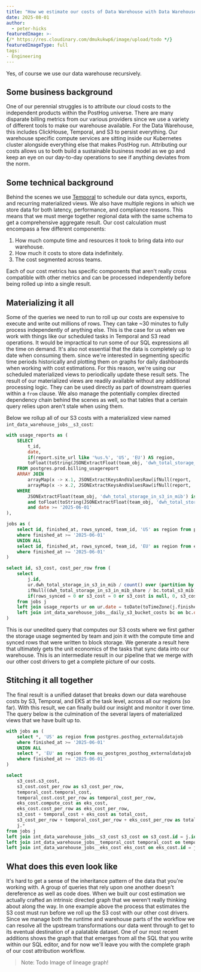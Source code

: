 ```yaml
---
title: "How we estimate our costs of Data Warehouse with Data Warehouse"
date: 2025-08-01
author:
  - peter-hicks
featuredImage: >-
{/* https://res.cloudinary.com/dmukukwp6/image/upload/todo */}
featuredImageType: full
tags:
- Engineering
---
```


Yes, of course we use our data warehouse recursively.

## Some business background

One of our perennial struggles is to attribute our cloud costs to the independent products within the PostHog universe. There are many disparate billing metrics from our various providers since we use a variety of different tools to make our warehouse available. For the Data Warehouse, this includes ClickHouse, Temporal, and S3 to persist everything. Our warehouse specific compute services are sitting inside our Kubernetes cluster alongside everything else that makes PostHog run. Attributing our costs allows us to both build a sustainable business model as we go and keep an eye on our day-to-day operations to see if anything deviates from the norm.

## Some technical background

Behind the scenes we use [Temporal](https://temporal.io/) to schedule our data syncs, exports, and recurring materialized views. We also have multiple regions in which we store data for both latency, performance, and compliance reasons. This means that we must merge together regional data with the same schema to get a comprehensive aggregate result. Our cost calculation must encompass a few different components:

1. How much compute time and resources it took to bring data into our warehouse.
2. How much it costs to store data indefinitely.
3. The cost segmented across teams.

Each of our cost metrics has specific components that aren't really cross compatible with other metrics and can be processed independently before being rolled up into a single result.

## Materializing it all

Some of the queries we need to run to roll up our costs are expensive to execute and write out millions of rows. They can take ~30 minutes to fully process independently of anything else. This is the case for us when we work with things like our scheduled tasks in Temporal and S3 read operations. It would be impractical to run some of our SQL expressions all the time on demand. It's also not essential that the data is completely up to date when consuming them. since we're interested in segmenting specific time periods historically and plotting them on graphs for daily dashboards when working with cost estimations. For this reason, we're using our scheduled materialized views to periodically update these result sets. The result of our materialized views are readily available without any additional processing logic. They can be used directly as part of downstream queries within a `from` clause. We also manage the potentially complex directed dependency chain behind the scenes as well, so that tables that a certain query relies upon aren't stale when using them.

Below we rollup all of our S3 costs with a materialized view named `int_data_warehouse_jobs__s3_cost`:

```sql
with usage_reports as (
    SELECT
        t_id,
        date,
        if(report.site_url like '%us.%', 'US', 'EU') AS region,
        toFloat(toString(JSONExtractFloat(team_obj, 'dwh_total_storage_in_s3_in_mib'))) AS dwh_total_storage_in_s3_in_mib
    FROM postgres.prod.billing_usagereport
    ARRAY JOIN
        arrayMap(x -> x.1, JSONExtractKeysAndValuesRaw(ifNull(report, '{}'), 'teams')) AS t_id,
        arrayMap(x -> x.2, JSONExtractKeysAndValuesRaw(ifNull(report, '{}'), 'teams')) AS team_obj
    WHERE
        JSONExtractFloat(team_obj, 'dwh_total_storage_in_s3_in_mib') is not null
        and toFloat(toString(JSONExtractFloat(team_obj, 'dwh_total_storage_in_s3_in_mib'))) != 0
        and date >= '2025-06-01'
),

jobs as (
    select id, finished_at, rows_synced, team_id, 'US' as region from postgres.posthog_externaldatajob
    where finished_at >= '2025-06-01'
    UNION ALL
    select id, finished_at, rows_synced, team_id, 'EU' as region from eu_postgres_posthog_externaldatajob
    where finished_at >= '2025-06-01'
)

select id, s3_cost, cost_per_row from (
    select
        j.id,
        ur.dwh_total_storage_in_s3_in_mib / count() over (partition by j.team_id, toDate(toTimeZone(j.finished_at, 'UTC')), j.region) as dwh_total_storage_in_s3_in_mib_share,
        ifNull((dwh_total_storage_in_s3_in_mib_share / bc.total_s3_mib) * bc.cost, 0) as s3_cost,
        if(rows_synced = 0 or s3_cost = 0 or s3_cost is null, 0, s3_cost / rows_synced) as cost_per_row
    from jobs j
    left join usage_reports ur on ur.date = toDate(toTimeZone(j.finished_at, 'UTC')) and j.team_id = toInt(ur.t_id) and j.region = ur.region
    left join int_data_warehouse_jobs__daily_s3_bucket_costs bc on bc.date = toDate(toTimeZone(j.finished_at, 'UTC')) and bc.region = j.region
)
```

This is our unedited query that computes our S3 costs where we first gather the storage usage segmented by team and join it with the compute time and synced rows that were written to block storage. We generate a result here that ultimately gets the unit economics of the tasks that sync data into our warehouse. This is an intermediate result in our pipeline that we merge with our other cost drivers to get a complete picture of our costs.

## Stitching it all together

The final result is a unified dataset that breaks down our data warehouse costs by S3, Temporal, and EKS at the task level, across all our regions (so far). With this result, we can finally build our insight and monitor it over time. The query below is the culmination of the several layers of materialized views that we have built up to.

```sql
with jobs as (
    select *, 'US' as region from postgres.posthog_externaldatajob
    where finished_at >= '2025-06-01'
    UNION ALL
    select *, 'EU' as region from eu_postgres_posthog_externaldatajob
    where finished_at >= '2025-06-01'
)

select
    s3_cost.s3_cost,
    s3_cost.cost_per_row as s3_cost_per_row,
    temporal_cost.temporal_cost,
    temporal_cost.cost_per_row as temporal_cost_per_row,
    eks_cost.compute_cost as eks_cost,
    eks_cost.cost_per_row as eks_cost_per_row,
    s3_cost + temporal_cost + eks_cost as total_cost,
    s3_cost_per_row + temporal_cost_per_row + eks_cost_per_row as total_cost_per_row,
    j.*
from jobs j
left join int_data_warehouse_jobs__s3_cost s3_cost on s3_cost.id = j.id
left join int_data_warehouse_jobs__temporal_cost temporal_cost on temporal_cost.id = j.id
left join int_data_warehouse_jobs__eks_cost eks_cost on eks_cost.id = j.id
```


## What does this even look like

It's hard to get a sense of the inheritance pattern of the data that you're working with. A group of queries that rely upon one another doesn't dereference as well as code does. When we built our cost estimation we actually crafted an intrinsic directed graph that we weren't really thinking about along the way. In one example above the process that estimates the S3 cost must run before we roll up the S3 cost with our other cost drivers. Since we manage both the runtime and warehouse parts of the workflow we can resolve all the upstream transformations our data went through to get to its eventual destination of a palatable dataset. One of our most recent additions shows the graph that that emerges from all the SQL that you write within our SQL editor, and for now we'll leave you with the complete graph of our cost attribution workflow.

> Note: Todo Image of lineage graph!